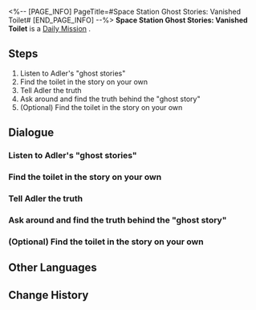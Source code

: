 <%-- [PAGE_INFO]
PageTitle=#Space Station Ghost Stories: Vanished Toilet#
[END_PAGE_INFO] --%>
{{Stub|Dialogue, characters, and location(s)}}
{{Mission Infobox
|id            = 3000802
|title         = 
|image         = Mission Space Station Ghost Stories: Vanished Toilet.png
|type          = Daily
|event_name    = 
|chapter       = 
|requirements  = 
|summary       = <!--official mission summary from Fate's Atlas-->
|characters    = <!--characters that appear in this mission-->
|startLocation = <!--location as it intially appears on the mission screen-->
|world         = <!--i.e. Penacony-->
|area          = <!--i.e. A Child's Dream-->
|prev          = 
|next          = 
|exp           = 
|credits       = 5000
|stellarJade   = 
|other         = {{Card List||delim=;}}
}}
'''Space Station Ghost Stories: Vanished Toilet''' is a [[Daily Mission]]<!--in [world]-->.

==Steps==
# Listen to Adler's "ghost stories"
# Find the toilet in the story on your own
# Tell Adler the truth
# Ask around and find the truth behind the "ghost story"
# (Optional) Find the toilet in the story on your own

<!--
==Gameplay Notes==

--><!--
==Trial Character==

-->
==Dialogue==
{{Stub Dialogue}}
===Listen to Adler's "ghost stories"===
{{Mission Description|type=daily|location=<!--to be added-->|Sounds like Adler has gotten hold of a new "ghost story." Meet up with Adler at the special spot and ask about the story this time.}}
{{Dialogue Start}}
:{{tx}}
{{Dialogue End}}

===Find the toilet in the story on your own===
{{Mission Description|type=daily|location=<!--to be added-->|update|Follow the coordinates provided by the submitter of the Toilet Incident, find the toilet in question, and unveil the truth about the "ghost story."}}
{{Dialogue Start}}
:{{tx}}
{{Dialogue End}}

===Tell Adler the truth===
{{Mission Description|type=daily|location=<!--to be added-->|update|The toilet in the "ghost story" is just a byproduct of a Curio experiment. Tell Adler about this discovery!}}
{{Dialogue Start}}
:{{tx}}
{{Dialogue End}}

===Ask around and find the truth behind the "ghost story"===
{{Mission Description|type=daily|location=<!--to be added-->|update|Using passphrase, find the submitter of the Toilet Incident and ask them about the truth behind the "ghost story." Alternatively, find the mythical toilet in question based on your knowledge of the space station.}}
{{Dialogue Start}}
:{{tx}}
{{Dialogue End}}

===(Optional) Find the toilet in the story on your own===
{{Dialogue Start}}
:{{tx}}
{{Dialogue End}}

==Other Languages==
{{Other Languages
|en   = Space Station Ghost Stories: Vanished Toilet
|zhs  = 空间站怪谈：消失的马桶
|zht  = 太空站怪談：消失的馬桶
|ja   = 宇宙ステーションの怪談：消えた便器
|ko   = 우주정거장 괴담: 사라진 변기
|es   = Historias de miedo de la Estación Espacial: el inodoro desaparecido
|fr   = Histoires de fantômes de la station spatiale : Les toilettes disparues
|ru   = Истории о привидениях на космической станции: Исчезнувший унитаз
|th   = เรื่องลี้ลับในสถานีอวกาศ: ชักโครกที่หายไป
|vi   = Chuyện Lạ Trạm Không Gian: Bồn Cầu Biến Mất
|de   = Raumstation-Geistergeschichten: Die verschwundene Toilette
|id   = Kisah Misteri Stasiun Luar Angkasa: Kloset yang Hilang
|pt   = Histórias de Fantasma da Estação Espacial: Vaso Sanitário Desaparecido
}}

==Change History==
{{Change History|1.0}}
